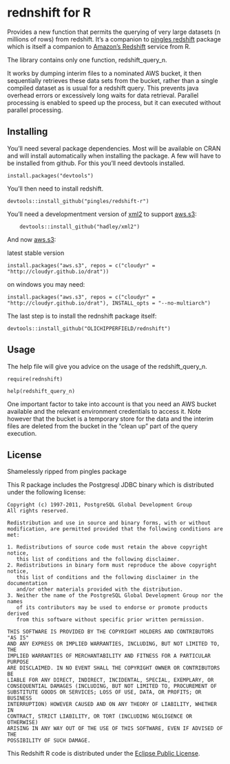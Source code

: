 # rednshift for R

Provides a new function that permits the querying of very large datasets (n millions of rows) from redshift.  It's a companion to [pingles redshift](https://github.com/pingles/redshift-r) package which is itself a companion to [Amazon's Redshift](http://aws.amazon.com/redshift/) service from R.

The library contains only one function, redshift_query_n.  

It works by dumping interim files to a nominated AWS bucket, it then sequentially retrieves these data sets from the bucket, rather than a single compiled dataset as is usual for a redshift query. This prevents java overhead errors or excessively long waits for data retrieval. Parallel processing is enabled to speed up the process, but it can executed without parallel processing.

## Installing

You'll need several package dependencies.  Most will be available on CRAN and will install automatically when installing the package.  A few will have to be installed from github.  For this you'll need devtools installed.

    install.packages("devtools")

You'll then need to install redshift.

    devtools::install_github("pingles/redshift-r")

You'll need a developmentment version of [xml2](https://github.com/hadley/xml2) to support [aws.s3](https://github.com/cloudyr/aws.s3):

        devtools::install_github("hadley/xml2")

And now [aws.s3](https://github.com/cloudyr/aws.s3):

latest stable version

    install.packages("aws.s3", repos = c("cloudyr" = "http://cloudyr.github.io/drat"))

on windows you may need:

    install.packages("aws.s3", repos = c("cloudyr" = "http://cloudyr.github.io/drat"), INSTALL_opts = "--no-multiarch")

The last step is to install the rednshift package itself:

    devtools::install_github("OLICHIPPERFIELD/rednshift")

## Usage

The help file will give you advice on the usage of the redshift_query_n.

    require(rednshift)
    
    help(redshift_query_n)
    
One important factor to take into account is that you need an AWS bucket available and the relevant environment credentials to access it.  Note however that the bucket is a temporary store for the data and the interim files are deleted from the bucket in the "clean up" part of the query execution.

## License

Shamelessly ripped from pingles package

This R package includes the Postgresql JDBC binary which is distributed under the following license:

    Copyright (c) 1997-2011, PostgreSQL Global Development Group
    All rights reserved.

    Redistribution and use in source and binary forms, with or without
    modification, are permitted provided that the following conditions are met:

    1. Redistributions of source code must retain the above copyright notice,
       this list of conditions and the following disclaimer.
    2. Redistributions in binary form must reproduce the above copyright notice,
       this list of conditions and the following disclaimer in the documentation
       and/or other materials provided with the distribution.
    3. Neither the name of the PostgreSQL Global Development Group nor the names
       of its contributors may be used to endorse or promote products derived
       from this software without specific prior written permission.

    THIS SOFTWARE IS PROVIDED BY THE COPYRIGHT HOLDERS AND CONTRIBUTORS "AS IS"
    AND ANY EXPRESS OR IMPLIED WARRANTIES, INCLUDING, BUT NOT LIMITED TO, THE
    IMPLIED WARRANTIES OF MERCHANTABILITY AND FITNESS FOR A PARTICULAR PURPOSE
    ARE DISCLAIMED. IN NO EVENT SHALL THE COPYRIGHT OWNER OR CONTRIBUTORS BE
    LIABLE FOR ANY DIRECT, INDIRECT, INCIDENTAL, SPECIAL, EXEMPLARY, OR
    CONSEQUENTIAL DAMAGES (INCLUDING, BUT NOT LIMITED TO, PROCUREMENT OF
    SUBSTITUTE GOODS OR SERVICES; LOSS OF USE, DATA, OR PROFITS; OR BUSINESS
    INTERRUPTION) HOWEVER CAUSED AND ON ANY THEORY OF LIABILITY, WHETHER IN
    CONTRACT, STRICT LIABILITY, OR TORT (INCLUDING NEGLIGENCE OR OTHERWISE)
    ARISING IN ANY WAY OUT OF THE USE OF THIS SOFTWARE, EVEN IF ADVISED OF THE
    POSSIBILITY OF SUCH DAMAGE.

This Redshift R code is distributed under the [Eclipse Public License](http://www.eclipse.org/legal/epl-v10.html).
